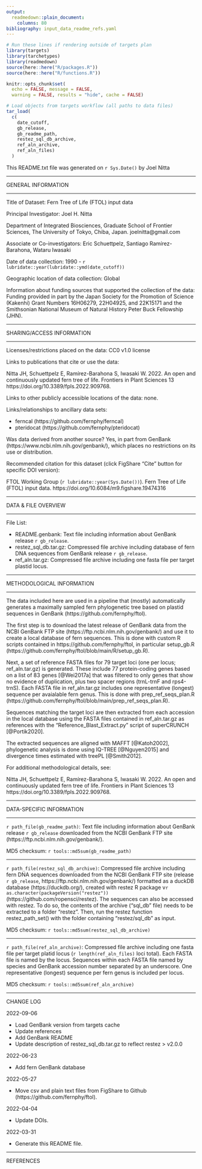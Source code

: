 ```yaml
---
output: 
  readmedown::plain_document:
    columns: 80
bibliography: input_data_readme_refs.yaml
---
```


```r
# Run these lines if rendering outside of targets plan
library(targets)
library(tarchetypes)
library(readmedown)
source(here::here("R/packages.R"))
source(here::here("R/functions.R"))
```

```r
knitr::opts_chunk$set(
  echo = FALSE, message = FALSE,
  warning = FALSE, results = "hide", cache = FALSE)

# Load objects from targets workflow (all paths to data files)
tar_load(
  c(
    date_cutoff,
    gb_release,
    gb_readme_path,
    restez_sql_db_archive,
    ref_aln_archive,
    ref_aln_files)
  )
```

This README.txt file was generated on `r Sys.Date()` by Joel Nitta

-------------------- 

GENERAL INFORMATION 

------------------

Title of Dataset: Fern Tree of Life (FTOL) input data

Principal Investigator: Joel H. Nitta

Department of Integrated Biosciences, Graduate School of Frontier Sciences,
The University of Tokyo, Chiba, Japan. joelnitta@gmail.com

Associate or Co-investigators: Eric Schuettpelz, Santiago Ramírez-Barahona, Wataru Iwasaki

Date of data collection: 1990 - `r lubridate::year(lubridate::ymd(date_cutoff))`

Geographic location of data collection: Global

Information about funding sources that supported the collection of the data:
Funding provided in part by the Japan Society for the Promotion of Science
(Kakenhi) Grant Numbers 16H06279, 22H04925, and 22K15171 and the Smithsonian
National Museum of Natural History Peter Buck Fellowship (JHN).

--------------------------

SHARING/ACCESS INFORMATION

--------------------------

Licenses/restrictions placed on the data: CC0 v1.0 license

Links to publications that cite or use the data:

Nitta JH, Schuettpelz E, Ramírez-Barahona S, Iwasaki W. 2022. An open and 
continuously updated fern tree of life. Frontiers in Plant Sciences 13
https://doi.org/10.3389/fpls.2022.909768.

Links to other publicly accessible locations of the data: none.

Links/relationships to ancillary data sets:

- ferncal (https://github.com/fernphy/ferncal)
- pteridocat (https://github.com/fernphy/pteridocat)

Was data derived from another source? Yes, in part from GenBank (https://www.ncbi.nlm.nih.gov/genbank/),
which places no restrictions on its use or distribution.

Recommended citation for this dataset (click FigShare "Cite" button for specific DOI version): 

FTOL Working Group (`r lubridate::year(Sys.Date())`). Fern Tree of Life (FTOL) input data.
https://doi.org/10.6084/m9.figshare.19474316

--------------------

DATA & FILE OVERVIEW

--------------------

File List:

- README.genbank: Text file including information about GenBank release `r gb_release`.
- restez_sql_db.tar.gz: Compressed file archive including database of fern DNA sequences from GenBank release `r gb_release`.
- ref_aln.tar.gz: Compressed file archive including one fasta file per target plastid locus.

--------------------------

METHODOLOGICAL INFORMATION

--------------------------

The data included here are used in a pipeline that (mostly) automatically
generates a maximally sampled fern phylogenetic tree based on plastid sequences
in GenBank (https://github.com/fernphy/ftol).

The first step is to download the latest release of GenBank data from the NCBI
GenBank FTP site (https://ftp.ncbi.nlm.nih.gov/genbank/) and use it to create a
local database of fern sequences. This is done with custom R scripts contained
in https://github.com/fernphy/ftol, in particular setup_gb.R
(https://github.com/fernphy/ftol/blob/main/R/setup_gb.R).

Next, a set of reference FASTA files for 79 target loci (one per locus;
ref_aln.tar.gz) is generated. These include 77 protein-coding genes based on a
list of 83 genes [@Wei2017a] that was filtered to only genes that show no
evidence of duplication, plus two spacer regions (trnL-trnF and rps4-trnS). Each
FASTA file in ref_aln.tar.gz includes one representative (longest) sequence per
avaialable fern genus. This is done with prep_ref_seqs_plan.R
(https://github.com/fernphy/ftol/blob/main/prep_ref_seqs_plan.R).

Sequences matching the target loci are then extracted from each accession in the
local database using the FASTA files contained in ref_aln.tar.gz as references
with the "Reference_Blast_Extract.py" script of superCRUNCH [@Portik2020].

The extracted sequences are aligned with MAFFT [@Katoh2002], phylogenetic
analysis is done using IQ-TREE [@Nguyen2015] and divergence times estimated with
treePL [@Smith2012]. 

For additional methodological details, see:

Nitta JH, Schuettpelz E, Ramírez-Barahona S, Iwasaki W. 2022. An open and 
continuously updated fern tree of life. Frontiers in Plant Sciences 13
https://doi.org/10.3389/fpls.2022.909768.

--------------------------

DATA-SPECIFIC INFORMATION

--------------------------

`r path_file(gb_readme_path)`: Text file including information about GenBank
release `r gb_release` downloaded from the NCBI GenBank FTP site
(https://ftp.ncbi.nlm.nih.gov/genbank/).

MD5 checksum: `r tools::md5sum(gb_readme_path)`

--------------------------

`r path_file(restez_sql_db_archive)`: Compressed file archive including fern DNA
sequences downloaded from the NCBI GenBank FTP site (release `r gb_release`,
https://ftp.ncbi.nlm.nih.gov/genbank/) formatted as a duckDB database
(https://duckdb.org/), created with restez R package
v`r as.character(packageVersion("restez"))` (https://github.com/ropensci/restez).
The sequences can also be accessed with restez. To do so, the contents of the
archive ("sql_db" file) needs to be extracted to a folder "restez". Then, run
the restez function restez_path_set() with the folder containing "restez/sql_db"
as input.

MD5 checksum: `r tools::md5sum(restez_sql_db_archive)`

--------------------------

`r path_file(ref_aln_archive)`: Compressed file archive including one fasta file
per target platid locus (`r length(ref_aln_files)` loci total). Each FASTA file
is named by the locus. Sequences within each FASTA file named by species and
GenBank accession number separated by an underscore. One representative
(longest) sequence per fern genus is included per locus.

MD5 checksum: `r tools::md5sum(ref_aln_archive)`

--------------------------

CHANGE LOG

2022-09-06

- Load GenBank version from targets cache
- Update references
- Add GenBank README
- Update description of restez_sql_db.tar.gz to reflect restez > v2.0.0

2022-06-23

- Add fern GenBank database

2022-05-27

- Move csv and plain text files from FigShare to Github (https://github.com/fernphy/ftol).

2022-04-04

- Update DOIs.

2022-03-31

- Generate this README file.

--------------------------

REFERENCES
